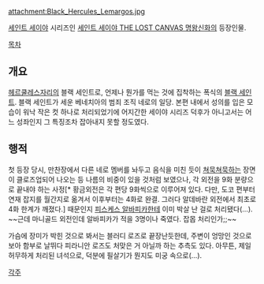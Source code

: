 attachment:Black_Hercules_Lemargos.jpg

[[세인트 세이야]] 시리즈인 [[세인트 세이야 THE LOST CANVAS 명왕신화]]의 등장인물.

[[목차]]
== 개요 ==
[[헤르쿨레스자리]]의 블랙 세인트로, 언제나 뭔가를 먹는 것에 집착하는 폭식의 [[블랙 세인트]]. 블랙 세인트가 세운 베네치아의 범죄 조직 네로의 일당. 본편 내에서 성의를 입은 모습이 워낙 작은 컷 하나로 처리되었기에 어지간한 세이야 시리즈 덕후가 아니고서는 어느 성좌인지 그 특징조차 잡아내지 못할 정도였다.

== 행적 ==
첫 등장 당시, 만찬장에서 다른 네로 멤버를 놔두고 음식을 미친 듯이 [[쳐묵쳐묵]]하는 장면이 클로즈업되어 나오는 등 나름의 비중이 있을 것처럼 보였으나, 각 외전을 9화 분량으로 끝내야 하는 사정[* 황금외전은 각 편당 9화씩으로 이루어져 있다. 다만, 도코 편부터 연재 잡지를 월간지로 옮겨서 이후부터는 4화로 완결. 그러다 알데바란 외전에서 최초로 4화 한계가 깨졌다.] 때문인지 [[피스케스 알바피카]]한테 이미 박살 난 걸로 처리됐다(…). ~~근데 마니골드 외전인데 알바피카가 적을 3명이나 죽였다. 잡몹 처리인가;;~~

가슴에 장미가 박힌 것으로 봐서는 블러디 로즈로 끝장난듯한데, 주변이 엉망인 것으로 보아 함부로 날뛰다 피라니안 로즈도 처맞은 거 아닐까 하는 추측도 있다. 아무튼, 제일 허무하게 처리된 녀석으로, 덕분에 필살기가 뭔지도 미궁 속으로(…).

[[각주]]
